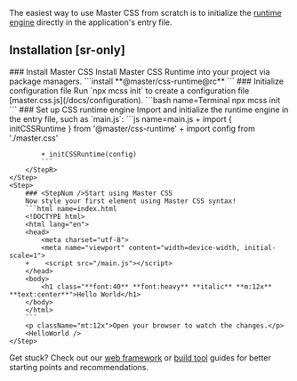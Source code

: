 The easiest way to use Master CSS from scratch is to initialize the [runtime engine](/docs/rendering-modes/runtime-rendering) directly in the application's entry file.

## Installation [sr-only]

<StepSection>
    <Step $row>
        <StepL>
            ### <StepNum />Install Master CSS
            Install Master CSS Runtime into your project via package managers.
        </StepL>
        <StepR>
            ```install
            **@master/css-runtime@rc**
            ```
        </StepR>
    </Step>
    <Step $row>
        <StepL>
            ### <StepNum />Initialize configuration file
            Run `npx mcss init` to create a configuration file [master.css.js](/docs/configuration).
        </StepL>
        <StepR>
            ```bash name=Terminal
            npx mcss init
            ```
        </StepR>
    </Step>
    <Step $row>
        <StepL>
            ### <StepNum />Set up CSS runtime engine
            Import and initialize the runtime engine in the entry file, such as `main.js`:
        </StepL>
        <StepR>
            ```js name=main.js
            + import { initCSSRuntime } from '@master/css-runtime'
            + import config from './master.css'

            + initCSSRuntime(config)
            ```
        </StepR>
    </Step>
    <Step>
        ### <StepNum />Start using Master CSS
        Now style your first element using Master CSS syntax!
        ```html name=index.html
        <!DOCTYPE html>
        <html lang="en">
        <head>
            <meta charset="utf-8">
            <meta name="viewport" content="width=device-width, initial-scale=1">
        +    <script src="/main.js"></script>
        </head>
        <body>
            <h1 class="**font:40** **font:heavy** **italic** **m:12x** **text:center**">Hello World</h1>
        </body>
        </html>
        ```
        <p className="mt:12x">Open your browser to watch the changes.</p>
        <HelloWorld />
    </Step>
</StepSection>

Get stuck? Check out our [web framework](/docs/installation#web-frameworks) or [build tool](/docs/installation#build-tools) guides for better starting points and recommendations.